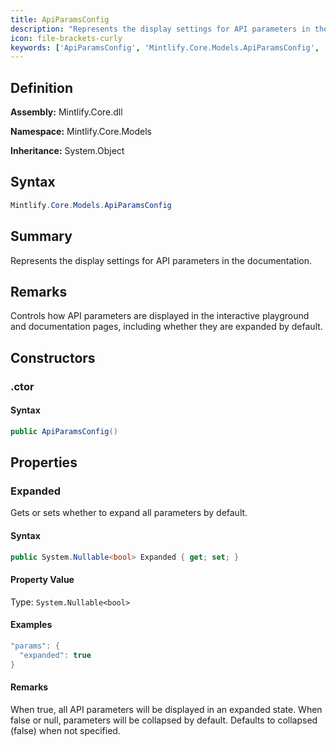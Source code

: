 ```yaml
---
title: ApiParamsConfig
description: "Represents the display settings for API parameters in the documentation."
icon: file-brackets-curly
keywords: ['ApiParamsConfig', 'Mintlify.Core.Models.ApiParamsConfig', 'Mintlify.Core.Models', 'class', 'System.Object']
---
```


## Definition

**Assembly:** Mintlify.Core.dll

**Namespace:** Mintlify.Core.Models

**Inheritance:** System.Object

## Syntax

```csharp
Mintlify.Core.Models.ApiParamsConfig
```

## Summary

Represents the display settings for API parameters in the documentation.

## Remarks

Controls how API parameters are displayed in the interactive playground
            and documentation pages, including whether they are expanded by default.

## Constructors

### .ctor

#### Syntax

```csharp
public ApiParamsConfig()
```

## Properties

### Expanded

Gets or sets whether to expand all parameters by default.

#### Syntax

```csharp
public System.Nullable<bool> Expanded { get; set; }
```

#### Property Value

Type: `System.Nullable<bool>`

#### Examples

```csharp
"params": {
  "expanded": true
}
```

#### Remarks

When true, all API parameters will be displayed in an expanded state.
            When false or null, parameters will be collapsed by default.
            Defaults to collapsed (false) when not specified.

